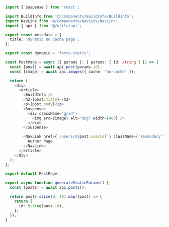 ```ts
import { Suspense } from 'react';

import BuildInfo from '@/components/BuildInfo/BuildInfo';
import NavLink from '@/components/NavLink/NavLink';
import { api } from '@/utils/api';

export const metadata = {
  title: 'Dynamic no cache page',
};

export const dynamic = 'force-static';

const PostPage = async ({ params }: { params: { id: string } }) => {
  const [post] = await api.post(params.id);
  const [image] = await api.images({ cache: 'no-cache' });

  return (
    <div>
      <article>
        <BuildInfo />
        <h2>{post.title}</h2>
        <p>{post.body}</p>
        <Suspense>
          <div className="grid">
            <img src={image} alt="dog" width={400} />
          </div>
        </Suspense>

        <NavLink href={`/users/${post.userId}`} className={'secondary'}>
          Author Page
        </NavLink>
      </article>
    </div>
  );
};

export default PostPage;

export async function generateStaticParams() {
  const [posts] = await api.posts();

  return posts.slice(0, 10).map((post) => {
    return {
      id: String(post.id),
    };
  });
}
```
